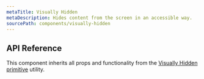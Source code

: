 ```yaml
---
metaTitle: Visually Hidden
metaDescription: Hides content from the screen in an accessible way.
sourcePath: components/visually-hidden
---
```


## API Reference

This component inherits all props and functionality from the [Visually Hidden primitive](/products/docs/utilities/visually-hidden) utility.
